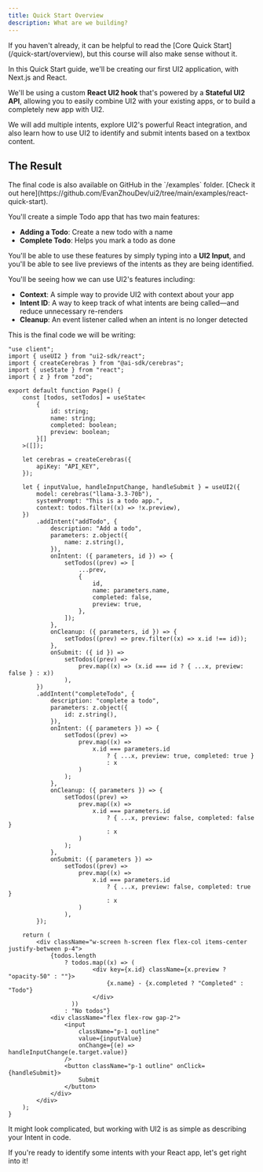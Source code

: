 ```yaml
---
title: Quick Start Overview
description: What are we building?
---
```


<Callout>
	If you haven't already, it can be helpful to read the [Core Quick
	Start](/quick-start/overview), but this course will also make sense without
	it.
</Callout>

In this Quick Start guide, we'll be creating our first UI2 application, with Next.js and React.

We'll be using a custom **React UI2 hook** that's powered by a **Stateful UI2 API**, allowing you to easily combine UI2 with your existing apps, or to build a completely new app with UI2.

We will add multiple intents, explore UI2's powerful React integration, and also learn how to use UI2 to identify and submit intents based on a textbox content.

## The Result

<Callout>
	The final code is also available on GitHub in the `/examples` folder. [Check
	it out
	here](https://github.com/EvanZhouDev/ui2/tree/main/examples/react-quick-start).
</Callout>

You'll create a simple Todo app that has two main features:

- **Adding a Todo**: Create a new todo with a name
- **Complete Todo**: Helps you mark a todo as done

You'll be able to use these features by simply typing into a **UI2 Input**, and you'll be able to see live previews of the intents as they are being identified.

You'll be seeing how we can use UI2's features including:

- **Context**: A simple way to provide UI2 with context about your app
- **Intent ID**: A way to keep track of what intents are being called—and reduce unnecessary re-renders
- **Cleanup**: An event listener called when an intent is no longer detected

This is the final code we will be writing:

```tsx
"use client";
import { useUI2 } from "ui2-sdk/react";
import { createCerebras } from "@ai-sdk/cerebras";
import { useState } from "react";
import { z } from "zod";

export default function Page() {
	const [todos, setTodos] = useState<
		{
			id: string;
			name: string;
			completed: boolean;
			preview: boolean;
		}[]
	>([]);

	let cerebras = createCerebras({
		apiKey: "API_KEY",
	});

	let { inputValue, handleInputChange, handleSubmit } = useUI2({
		model: cerebras("llama-3.3-70b"),
		systemPrompt: "This is a todo app.",
		context: todos.filter((x) => !x.preview),
	})
		.addIntent("addTodo", {
			description: "Add a todo",
			parameters: z.object({
				name: z.string(),
			}),
			onIntent: ({ parameters, id }) => {
				setTodos((prev) => [
					...prev,
					{
						id,
						name: parameters.name,
						completed: false,
						preview: true,
					},
				]);
			},
			onCleanup: ({ parameters, id }) => {
				setTodos((prev) => prev.filter((x) => x.id !== id));
			},
			onSubmit: ({ id }) =>
				setTodos((prev) =>
					prev.map((x) => (x.id === id ? { ...x, preview: false } : x))
				),
		})
		.addIntent("completeTodo", {
			description: "complete a todo",
			parameters: z.object({
				id: z.string(),
			}),
			onIntent: ({ parameters }) => {
				setTodos((prev) =>
					prev.map((x) =>
						x.id === parameters.id
							? { ...x, preview: true, completed: true }
							: x
					)
				);
			},
			onCleanup: ({ parameters }) => {
				setTodos((prev) =>
					prev.map((x) =>
						x.id === parameters.id
							? { ...x, preview: false, completed: false }
							: x
					)
				);
			},
			onSubmit: ({ parameters }) =>
				setTodos((prev) =>
					prev.map((x) =>
						x.id === parameters.id
							? { ...x, preview: false, completed: true }
							: x
					)
				),
		});

	return (
		<div className="w-screen h-screen flex flex-col items-center justify-between p-4">
			{todos.length
				? todos.map((x) => (
						<div key={x.id} className={x.preview ? "opacity-50" : ""}>
							{x.name} - {x.completed ? "Completed" : "Todo"}
						</div>
				  ))
				: "No todos"}
			<div className="flex flex-row gap-2">
				<input
					className="p-1 outline"
					value={inputValue}
					onChange={(e) => handleInputChange(e.target.value)}
				/>
				<button className="p-1 outline" onClick={handleSubmit}>
					Submit
				</button>
			</div>
		</div>
	);
}
```

It might look complicated, but working with UI2 is as simple as describing your Intent in code.

If you're ready to identify some intents with your React app, let's get right into it!
